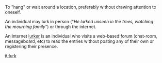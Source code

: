 To "hang" or wait around a location, preferably without drawing attention to oneself.

An individual may lurk in person ("''He lurked unseen in the trees, watching the mourning family''") or through the internet.

An internet [[lurker]] is an individual who visits a web-based forum (chat-room, messageboard, etc) to read the entries without posting any of their own or registering their presence.

[[it:lurk]]